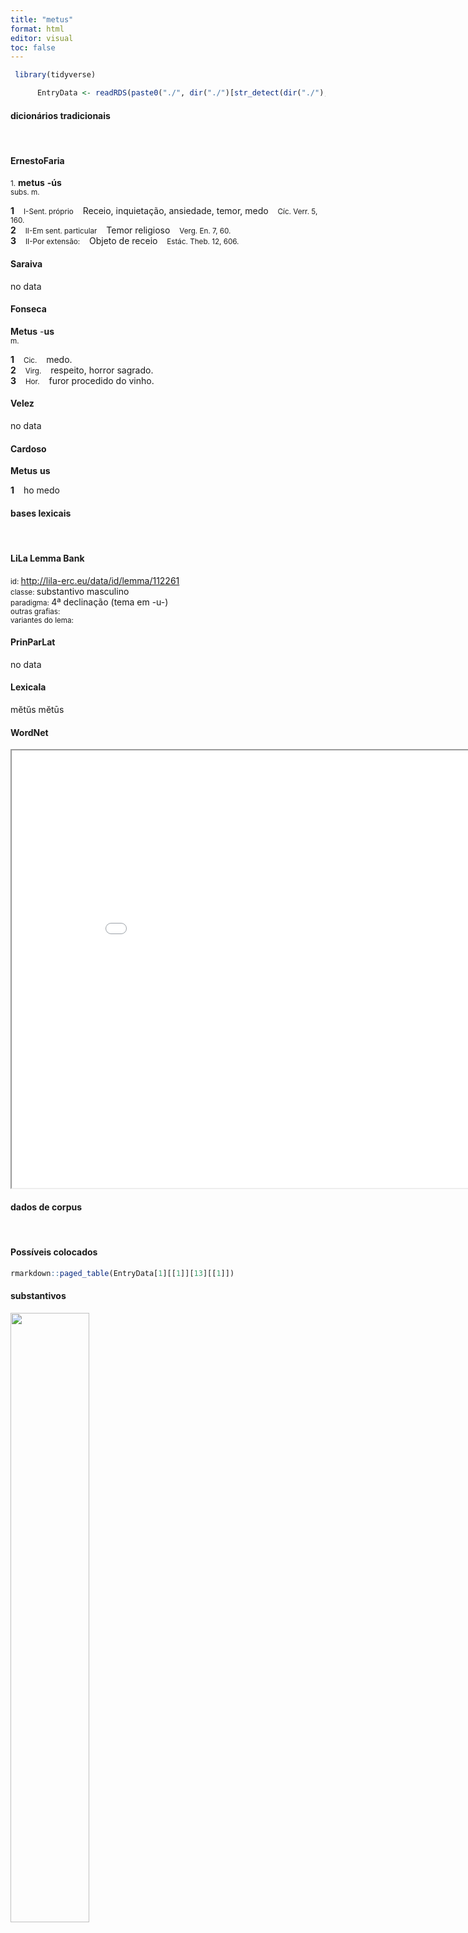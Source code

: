 ```yaml
---
title: "metus"
format: html
editor: visual
toc: false
---
```



```r
 library(tidyverse) 

      EntryData <- readRDS(paste0("./", dir("./")[str_detect(dir("./"), "_xx109-101-116-117-115xx_.rds")]))

```


#### dicionários tradicionais

&emsp;




::: panel-tabset

#### ErnestoFaria

<small>1.</small> <b>metus</b> <b>-ús</b> <br> <small>subs. m.</small> <br> <small></small>   <p> <b>1</b> &ensp; <small>I-Sent. próprio</small> &ensp; Receio, inquietação, ansiedade, temor, medo &ensp; <small>Cíc. Verr. 5, 160.</small> <br> <b>2</b> &ensp; <small>II-Em sent. particular</small> &ensp; Temor religioso &ensp; <small>Verg. En. 7, 60.</small> <br> <b>3</b> &ensp; <small>II-Por extensão:</small> &ensp; Objeto de receio &ensp; <small>Estác. Theb. 12, 606.</small> </p>




#### Saraiva

no data




#### Fonseca

<b>Metus</b> -<b>us</b> <br> <small>m.</small>   <p> <b>1</b> &ensp; <small>Cic.</small> &ensp; medo. <br> <b>2</b> &ensp; <small>Virg.</small> &ensp; respeito, horror sagrado. <br> <b>3</b> &ensp; <small>Hor.</small> &ensp; furor procedido do vinho. </p>




#### Velez

no data




#### Cardoso

<b>Metus</b> <b>us</b>   <p> <b>1</b> &ensp; ho medo </p>


:::



#### bases lexicais

&emsp;






::: panel-tabset

#### LiLa Lemma Bank

<small> id: </small> <a href=' http://lila-erc.eu/data/id/lemma/112261 ' target="_blank"> http://lila-erc.eu/data/id/lemma/112261 </a> <br>
<small> classe: </small> substantivo masculino   <br>
<small> paradigma: </small> 4ª declinação (tema em -u-) <br>
<small> outras grafias: </small>  <br>
<small> variantes do lema: </small>  <br>





#### PrinParLat

no data




#### Lexicala

mĕtŭs 
 mĕtūs




#### WordNet

<iframe width='900' height='700' src='Media/Tree__xx109-101-116-117-115xx__sem_type_lexemes_pt.html'>

</iframe>


:::



#### dados de corpus

&emsp;




::: panel-tabset

#### Possíveis colocados

```r

rmarkdown::paged_table(EntryData[1][[1]][13][[1]])

```


#### substantivos

![](./Media/wordcloud__xx109-101-116-117-115xx__BY_collocate_scoreSUBST.webp){width=50% fig-alt='This chart plots collocate by scoreSUBST, for the headword metus here are all the values plotted: collocate: propter; scoreSUBST: 0. collocate: mors; scoreSUBST: 2. collocate: libero; scoreSUBST: 0. collocate: spes; scoreSUBST: 2. collocate: periculum; scoreSUBST: 2. collocate: sine; scoreSUBST: 0. collocate: aut; scoreSUBST: 0. collocate: et; scoreSUBST: 0'}




#### adjetivos

![](./Media/wordcloud__xx109-101-116-117-115xx__BY_collocate_scoreADJ.webp){width=50% fig-alt='This chart plots collocate by scoreADJ, for the headword metus here are all the values plotted: collocate: propter; scoreADJ: 0. collocate: mors; scoreADJ: 0. collocate: libero; scoreADJ: 0. collocate: spes; scoreADJ: 0. collocate: periculum; scoreADJ: 0. collocate: sine; scoreADJ: 0. collocate: aut; scoreADJ: 0. collocate: et; scoreADJ: 0'}




#### verbos

![](./Media/wordcloud__xx109-101-116-117-115xx__BY_collocate_scoreVERBO.webp){width=50% fig-alt='This chart plots collocate by scoreVERBO, for the headword metus here are all the values plotted: collocate: propter; scoreVERBO: 0. collocate: mors; scoreVERBO: 0. collocate: libero; scoreVERBO: 2. collocate: spes; scoreVERBO: 0. collocate: periculum; scoreVERBO: 0. collocate: sine; scoreVERBO: 0. collocate: aut; scoreVERBO: 0. collocate: et; scoreVERBO: 0'}




#### advérbios

![](./Media/wordcloud__xx109-101-116-117-115xx__BY_collocate_scoreADV.webp){width=50% fig-alt='This chart plots collocate by scoreADV, for the headword metus here are all the values plotted: collocate: propter; scoreADV: 0. collocate: mors; scoreADV: 0. collocate: libero; scoreADV: 0. collocate: spes; scoreADV: 0. collocate: periculum; scoreADV: 0. collocate: sine; scoreADV: 0. collocate: aut; scoreADV: 0. collocate: et; scoreADV: 0'}




#### preposições e conjunções

![](./Media/wordcloud__xx109-101-116-117-115xx__BY_collocate_scoreFUNC.webp){width=50% fig-alt='This chart plots collocate by scoreFUNC, for the headword metus here are all the values plotted: collocate: propter; scoreFUNC: 20. collocate: mors; scoreFUNC: 0. collocate: libero; scoreFUNC: 0. collocate: spes; scoreFUNC: 0. collocate: periculum; scoreFUNC: 0. collocate: sine; scoreFUNC: 20. collocate: aut; scoreFUNC: 0. collocate: et; scoreFUNC: 0'}


:::



::: panel-tabset

#### ExemplosTraduzidos

<p> spe <b>metus</b> falsa leuas <br> <small> Sen.Ag.283 <br> Alivias o medo com falsa esperança. <small> [JDD] </small> </small> </p>
; <p> curas reuoluit animus et repetit <b>metus</b> <br> <small> Sen.Oed.764 <br> Meu espírito revolve preocupações e recorda seus medos. <small> [JDD] </small> </small> </p>
; <p> nullum animal ad uitam prodit sine <b>metu</b> mortis <br> <small> Sen.Ep.121.18 <br> Nenhum animal vem para a vida sem medo da morte. <small> [JDD] </small> </small> </p>
; <p> si minus uitio uitium repelle spe <b>metum</b> tempera <br> <small> Sen.Ep.13.12 <br> se não, repele um defeito com outro defeito, modera o medo com a esperança. <small> [JDD] </small> </small> </p>
; <p> at enim liberum senatus iudicium propter <b>metum</b> non fuit <br> <small> Cic.Dom.10 <br> 10 Mas, de fato, o julgamento do senado não foi livre, por causa do medo. <small> [JDD] </small> </small> </p>
; <p> magno me <b>metu</b> liberaueris modo inter me atque te murus intersit <br> <small> Cic.Catil.1.10.11 <br> Me terás livrado de um grande medo, se entre mim e ti fique interposto um muro. <small> [JDD, de outra edição] </small> </small> </p>
; <p> quis aut sapientior ad coniecturam rerum futurarum aut ad propulsandum <b>metum</b> diligentior <br> <small> Cic.Phil.10.17.5 <br> Quem há ou mais sábio para a conjectura das coisas futuras ou mais diligente para rechaçar o medo? <small> [JDD] </small> </small> </p>
; <p> igitur reges populique finitumi bello temptare pauci ex amicis auxilio esse nam ceteri <b>metu</b> perculsi a periculis aberant <br> <small> Sal.Cat.6.4 <br> Então reis e povos vizinhos a punham à prova com a guerra, poucos de seus amigos prestavam socorro: pois os outros, tocados pelo medo, se afastavam dos perigos. <small> [JDD] </small> </small> </p>





#### Frequência por autor

![](./Media/barchart__xx109-101-116-117-115xx__lemma_BY_author_Frequencies.webp){width=50% fig-alt='This charts plots the frequency of lemma by author_Frequencies. The Tacitus subcorpus registers the highest normalized frequency, with the value of 17.16 and an absolute frequency of 5. The Tacitus subcorpus follows, with a normalized frequency of 17.16 and an absolute frequency of 5. the subcorpus with the least normalized frequency is Hieronymus with the normalized value of 0 and an absolute freqeuncy of 0. here are all the values: subcorpus: Caesar ; normalized frequency: 4 ; absolute frequency: 1.51068811843795. subcorpus: Cicero ; normalized frequency: 58 ; absolute frequency: 3.613166878473. subcorpus: Horatius ; normalized frequency: 6 ; absolute frequency: 5.32812361246781. subcorpus: Ovidius ; normalized frequency: 2 ; absolute frequency: 3.43170899107756. subcorpus: Phaedrus ; normalized frequency: 2 ; absolute frequency: 3.0362835888872. subcorpus: Sallustius ; normalized frequency: 9 ; absolute frequency: 8.3480196642241. subcorpus: Seneca ; normalized frequency: 54 ; absolute frequency: 10.078199361714. subcorpus: Suetonius ; normalized frequency: 1 ; absolute frequency: 11.0253583241455. subcorpus: Tacitus ; normalized frequency: 5 ; absolute frequency: 17.164435290079. subcorpus: Vergilius ; normalized frequency: 8 ; absolute frequency: 15.4440154440154. subcorpus: Hieronymus ; normalized frequency: 0 ; absolute frequency: 0'}




#### Frequência por gênero

![](./Media/barchart__xx109-101-116-117-115xx__lemma_BY_genre_Frequencies.webp){width=50% fig-alt='This charts plots the frequency of lemma by genre_Frequencies. The Poesia.épica subcorpus registers the highest normalized frequency, with the value of 15.44 and an absolute frequency of 8. The Poesia.trágica subcorpus follows, with a normalized frequency of 14.77 and an absolute frequency of 17. the subcorpus with the least normalized frequency is Prosa.ficcional with the normalized value of 0 and an absolute freqeuncy of 0. here are all the values: subcorpus: Prosa.histórica ; normalized frequency: 19 ; absolute frequency: 4.62523430463254. subcorpus: Prosa.filosófica ; normalized frequency: 37 ; absolute frequency: 6.095451475264. subcorpus: Prosa.oratória ; normalized frequency: 51 ; absolute frequency: 4.89664243948806. subcorpus: Prosa.epistolográfica ; normalized frequency: 7 ; absolute frequency: 1.85484512043244. subcorpus: Poesia.lírica ; normalized frequency: 6 ; absolute frequency: 5.04753091612686. subcorpus: Poesia.didática ; normalized frequency: 4 ; absolute frequency: 3.39299346848757. subcorpus: Poesia.trágica ; normalized frequency: 17 ; absolute frequency: 14.7671994440584. subcorpus: Poesia.épica ; normalized frequency: 8 ; absolute frequency: 15.4440154440154. subcorpus: Prosa.ficcional ; normalized frequency: 0 ; absolute frequency: 0'}




#### Frequência por século

![](./Media/barchart__xx109-101-116-117-115xx__lemma_BY_period_Frequencies.webp){width=50% fig-alt='This charts plots the frequency of lemma by period_Frequencies. The II.d.C. subcorpus registers the highest normalized frequency, with the value of 15.71 and an absolute frequency of 6. The I.d.C. subcorpus follows, with a normalized frequency of 8.87 and an absolute frequency of 58. the subcorpus with the least normalized frequency is IV.d.C. with the normalized value of 0 and an absolute freqeuncy of 0. here are all the values: subcorpus: I.a.C. ; normalized frequency: 85 ; absolute frequency: 3.95624854549686. subcorpus: I.d.C. ; normalized frequency: 58 ; absolute frequency: 8.87257151598593. subcorpus: II.d.C. ; normalized frequency: 6 ; absolute frequency: 15.7068062827225. subcorpus: IV.d.C. ; normalized frequency: 0 ; absolute frequency: 0'}


:::


